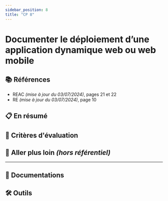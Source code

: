 ```yaml
---
sidebar_position: 8
title: "CP 8"
---
```



# Documenter le déploiement d’une application dynamique web ou web mobile

## 📚 Références

- REAC _(mise à jour du 03/07/2024)_, pages 21 et 22
- RE _(mise à jour du 03/07/2024)_, page 10

## 📋 En résumé

## 🎯 Critères d'évaluation

## 🤯 Aller plus loin _(hors référentiel)_

---

## 🧠 Documentations

## 🛠️ Outils
